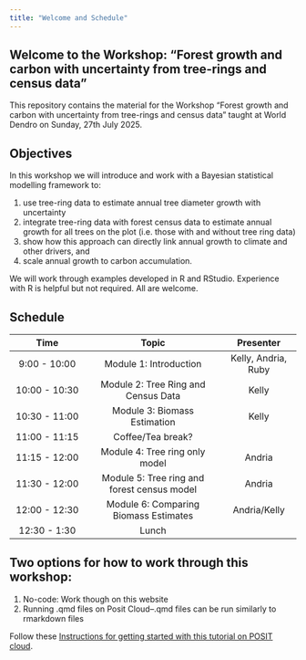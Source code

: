 ```yaml
---
title: "Welcome and Schedule"
---
```


## Welcome to the Workshop: "Forest growth and carbon with uncertainty from tree-rings and census data"

This repository contains the material for the Workshop "Forest growth and carbon with uncertainty from tree-rings and census data" taught at World Dendro on Sunday, 27th July 2025.

## Objectives

In this workshop we will introduce and work with a Bayesian statistical modelling framework to:

1.  use tree-ring data to estimate annual tree diameter growth with uncertainty
2.  integrate tree-ring data with forest census data to estimate annual growth for all trees on the plot (i.e. those with and without tree ring data)
3.  show how this approach can directly link annual growth to climate and other drivers, and
4.  scale annual growth to carbon accumulation. 

We will work through examples developed in R and RStudio. Experience with R is helpful but not required. All are welcome.

## Schedule

|     Time      |                    Topic                    |      Presenter      |
|:-----------------:|:--------------------------------:|:-----------------:|
| 9:00 - 10:00  |           Module 1: Introduction            | Kelly, Andria, Ruby |
| 10:00 - 10:30 |     Module 2: Tree Ring and Census Data     |        Kelly        |
| 10:30 - 11:00 |        Module 3: Biomass Estimation         |        Kelly        |
| 11:00 - 11:15 |              Coffee/Tea break?              |                     |
| 11:15 - 12:00 |       Module 4: Tree ring only model        |       Andria        |
| 11:30 - 12:00 | Module 5: Tree ring and forest census model |       Andria        |
| 12:00 - 12:30 |    Module 6: Comparing Biomass Estimates    |    Andria/Kelly     |
| 12:30 - 1:30  |                    Lunch                    |                     |

## Two options for how to work through this workshop:

1.  No-code: Work though on this website
2.  Running .qmd files on Posit Cloud--.qmd files can be run similarly to rmarkdown files

Follow these [Instructions for getting started with this tutorial on POSIT cloud](https://docs.google.com/document/d/1K5ZSQT7rf6SouKSRQ0KpPjsGdl-d3WjMrmQ_Kxj66fw/edit?usp=sharing).
